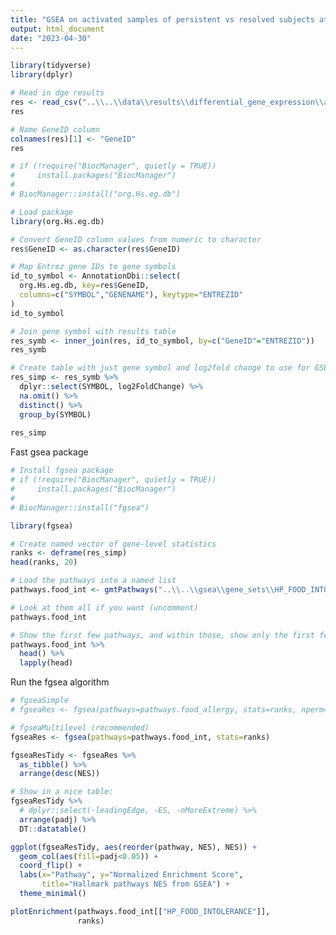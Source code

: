 ```yaml
---
title: "GSEA on activated samples of persistent vs resolved subjects at followup timepoint - Food intolerance gene set"
output: html_document
date: "2023-04-30"
---
```


```r
library(tidyverse)
library(dplyr)
```


```r
# Read in dge results
res <- read_csv("..\\..\\data\\results\\differential_gene_expression\\activ_pers_vs_resolved_followup_genomewide.csv")
res
```

```r
# Name GeneID column
colnames(res)[1] <- "GeneID"
res
```

```r
# if (!require("BiocManager", quietly = TRUE))
#     install.packages("BiocManager")
# 
# BiocManager::install("org.Hs.eg.db")
```

```r
# Load package
library(org.Hs.eg.db)
```


```r
# Convert GeneID column values from numeric to character
res$GeneID <- as.character(res$GeneID)
```


```r
# Map Entrez gene IDs to gene symbols
id_to_symbol <- AnnotationDbi::select(
  org.Hs.eg.db, key=res$GeneID,
  columns=c("SYMBOL","GENENAME"), keytype="ENTREZID"
)
id_to_symbol
```

```r
# Join gene symbol with results table
res_symb <- inner_join(res, id_to_symbol, by=c("GeneID"="ENTREZID"))
res_symb
```

```r
# Create table with just gene symbol and log2fold change to use for GSEA
res_simp <- res_symb %>% 
  dplyr::select(SYMBOL, log2FoldChange) %>% 
  na.omit() %>% 
  distinct() %>% 
  group_by(SYMBOL) 
  
res_simp
```

Fast gsea package
```r
# Install fgsea package
# if (!require("BiocManager", quietly = TRUE))
#     install.packages("BiocManager")
# 
# BiocManager::install("fgsea")

library(fgsea)
```

```r
# Create named vector of gene-level statistics
ranks <- deframe(res_simp)
head(ranks, 20)
```

```r
# Load the pathways into a named list
pathways.food_int <- gmtPathways("..\\..\\gsea\\gene_sets\\HP_FOOD_INTOLERANCE.v2023.1.Hs.gmt")

# Look at them all if you want (uncomment)
pathways.food_int

# Show the first few pathways, and within those, show only the first few genes. 
pathways.food_int %>% 
  head() %>% 
  lapply(head)
```

Run the fgsea algorithm
```r
# fgseaSimple
# fgseaRes <- fgsea(pathways=pathways.food_allergy, stats=ranks, nperm=1000)
```

```r
# fgseaMultilevel (recommended)
fgseaRes <- fgsea(pathways=pathways.food_int, stats=ranks)
```

```r
fgseaResTidy <- fgseaRes %>%
  as_tibble() %>%
  arrange(desc(NES))

# Show in a nice table:
fgseaResTidy %>% 
  # dplyr::select(-leadingEdge, -ES, -nMoreExtreme) %>% 
  arrange(padj) %>% 
  DT::datatable()
```

```r
ggplot(fgseaResTidy, aes(reorder(pathway, NES), NES)) +
  geom_col(aes(fill=padj<0.05)) +
  coord_flip() +
  labs(x="Pathway", y="Normalized Enrichment Score",
       title="Hallmark pathways NES from GSEA") + 
  theme_minimal()

```

```r
plotEnrichment(pathways.food_int[["HP_FOOD_INTOLERANCE"]],
               ranks)
```

